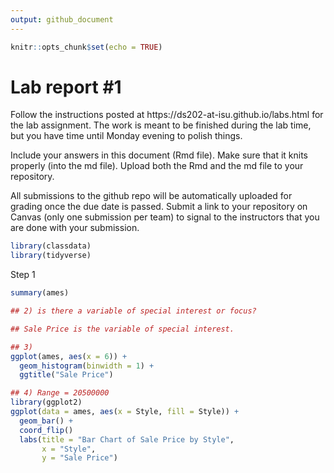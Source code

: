 ```yaml
---
output: github_document
---
```


<!-- README.md is generated from README.Rmd. Please edit the README.Rmd file -->


```r
knitr::opts_chunk$set(echo = TRUE)
```

# Lab report #1

Follow the instructions posted at https://ds202-at-isu.github.io/labs.html for the lab assignment. The work is meant to be finished during the lab time, but you have time until Monday evening to polish things.

Include your answers in this document (Rmd file). Make sure that it knits properly (into the md file). Upload both the Rmd and the md file to your repository.  

All submissions to the github repo will be automatically uploaded for grading once the due date is passed.
Submit a link to your repository on Canvas (only one submission per team) to signal to the instructors that you are done with your submission.

```R

library(classdata)
library(tidyverse)

```
Step 1
```R
summary(ames)
```
```r
## 2) is there a variable of special interest or focus?

## Sale Price is the variable of special interest.
```
```r
## 3)
ggplot(ames, aes(x = 6)) + 
  geom_histogram(binwidth = 1) +
  ggtitle("Sale Price")
```

```r
## 4) Range = 20500000
library(ggplot2)
ggplot(data = ames, aes(x = Style, fill = Style)) +
  geom_bar() +
  coord_flip()
  labs(title = "Bar Chart of Sale Price by Style",
       x = "Style",
       y = "Sale Price")

```


